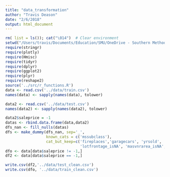 ```yaml
---
title: "data_transformation"
author: "Travis Deason"
date: "2/6/2018"
output: html_document
---
```


```r
rm( list = ls()); cat("\014")  # Clear environment
setwd("/Users/travis/Documents/Education/SMU/OneDrive - Southern Methodist University/Code/ds6372_grp1/notebooks")
require(stringr)
require(plotly)
require(Hmisc)
require(tidyr)
require(dplyr)
require(ggplot2)
require(plyr)
require(reshape2)
source('../src/r_functions.R')
data <- read.csv('../data/train.csv')
names(data) <- sapply(names(data), tolower)
```



```r
data2 <- read.csv('../data/test.csv')
names(data2) <- sapply(names(data2), tolower)
```



```r
data2$saleprice = -1
datas <- rbind.data.frame(data,data2)
dfs_nan <- fill_nulls(datas)
dfs <- make_dummy(dfs_nan, sep='_',
                  known_cats = c('mssubclass'), 
                  cat_but_keep=c('fireplaces','garagecars', 'yrsold', 'fullbath', 'halfbath', 'kitchenabvgr', 'bsmtfullbath', 'bsmthalfbath',
                                 'lotfrontage_isNA', 'masvnrarea_isNA', 'garageyrblt_isNA'))
dfo <- data[data$saleprice != -1,]
df2 <- data[data$saleprice == -1,]

write.csv(df2,'../data/test_clean.csv')
write.csv(dfo, '../data/train_clean.csv')
```

